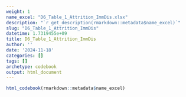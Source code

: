 ```yaml
---
weight: 1
name_excel: "D6_Table_1_Attrition_ImmDis.xlsx"
description: "`r get_description(rmarkdown::metadata$name_excel)`"
slug: "D6_Table_1_Attrition_ImmDis"
datetime: 1.7319455e+09
title: D6_Table_1_Attrition_ImmDis
author: ''
date: '2024-11-18'
categories: []
tags: []
archetype: codebook
output: html_document
---
```


```r
html_codebook(rmarkdown::metadata$name_excel)
```
